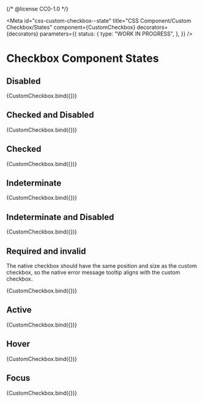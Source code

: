 {/* @license CC0-1.0 */}


<Meta
  id="css-custom-checkbox--state"
  title="CSS Component/Custom Checkbox/States"
  component={CustomCheckbox}
  decorators={decorators}
  parameters={{
    status: {
      type: "WORK IN PROGRESS",
    },
  }}
/>

# Checkbox Component States

## Disabled

<Canvas>
  <Story
    name="Disabled"
    args={{
      disabled: true,
    }}
  >
    {CustomCheckbox.bind({})}
  </Story>
</Canvas>

## Checked and Disabled

<Canvas>
  <Story
    name="checked and disabled"
    args={{
      ...defaultArgs,
      disabled: true,
      checked: true,
    }}
  >
    {CustomCheckbox.bind({})}
  </Story>
</Canvas>

## Checked

<Canvas>
  <Story
    name="Checked"
    args={{
      checked: true,
    }}
  >
    {CustomCheckbox.bind({})}
  </Story>
</Canvas>

## Indeterminate

<Canvas>
  <Story
    name="Indeterminate"
    args={{
      indeterminate: true,
    }}
  >
    {CustomCheckbox.bind({})}
  </Story>
</Canvas>

## Indeterminate and Disabled

<Canvas>
  <Story
    name="Indeterminate and Disabled"
    args={{
      indeterminate: true,
      disabled: true,
    }}
  >
    {CustomCheckbox.bind({})}
  </Story>
</Canvas>

## Required and invalid

The native checkbox should have the same position and size as the custom checkbox, so the native error message tooltip aligns with the custom checkbox.

<Canvas>
  <Story
    name="Required and Invalid"
    args={{
      invalid: true,
      required: true,
    }}
  >
    {CustomCheckbox.bind({})}
  </Story>
</Canvas>

## Active

<Canvas>
  <Story
    name="active"
    parameters={{
      pseudo: { active: true },
    }}
    args={{
      ...defaultArgs,
    }}
  >
    {CustomCheckbox.bind({})}
  </Story>
</Canvas>

## Hover

<Canvas>
  <Story
    name="hover"
    parameters={{
      pseudo: { hover: true },
    }}
    args={{
      ...defaultArgs,
    }}
  >
    {CustomCheckbox.bind({})}
  </Story>
</Canvas>

## Focus

<Canvas>
  <Story
    name="focus"
    args={{
      ...defaultArgs,
    }}
  >
    {CustomCheckbox.bind({})}
  </Story>
</Canvas>
